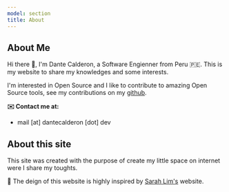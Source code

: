 ```yaml
---
model: section
title: About
---
```



## About Me

<Separator />

<div class="para">

Hi there 👋, I'm Dante Calderon, a Software Engienner from Peru 🇵🇪. This is my website to share my knowledges and some interests.

I'm interested in Open Source and I like to contribute to amazing Open Source tools, see my contributions on my [github](https://github.com/dantehemerson).

**✉️ Contact me at:**

- mail [at] dantecalderon [dot] dev

</div>

<LatestPosts />

## About this site

<Separator />

<div class="para">

This site was created with the purpose of create my little space on internet were I share my toughts.

</div>

💅 The deign of this website is highly inspired by [Sarah Lim's](https://slim.computer) website.

<br />
